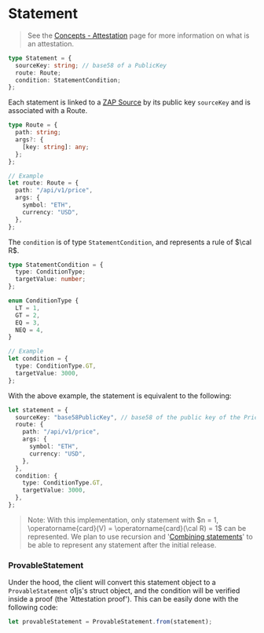 # Statement

> See the [Concepts - Attestation](/concepts/Attestation) page for more information on what is an attestation.

```typescript
type Statement = {
  sourceKey: string; // base58 of a PublicKey
  route: Route;
  condition: StatementCondition;
};
```

Each statement is linked to a [ZAP Source](/concepts/ZAPSource) by its public key `sourceKey` and is associated with a Route.

```typescript
type Route = {
  path: string;
  args?: {
    [key: string]: any;
  };
};

// Example
let route: Route = {
  path: "/api/v1/price",
  args: {
    symbol: "ETH",
    currency: "USD",
  },
};
```

The `condition` is of type `StatementCondition`, and represents a rule of $\cal R$.

```typescript
type StatementCondition = {
  type: ConditionType;
  targetValue: number;
};

enum ConditionType {
  LT = 1,
  GT = 2,
  EQ = 3,
  NEQ = 4,
}

// Example
let condition = {
  type: ConditionType.GT,
  targetValue: 3000,
};
```

With the above example, the statement is equivalent to the following:

```typescript
let statement = {
  sourceKey: "base58PublicKey", // base58 of the public key of the Price Oracle ZAP Source
  route: {
    path: "/api/v1/price",
    args: {
      symbol: "ETH",
      currency: "USD",
    },
  },
  condition: {
    type: ConditionType.GT,
    targetValue: 3000,
  },
};
```

> Note: With this implementation, only statement with $n = 1, \operatorname{card}(V) = \operatorname{card}(\cal R) = 1$ can be represented.
> We plan to use recursion and '[Combining statements](/concepts/Attestation#combining-attestations-and-statements-together-for-modularity-and-scalability)' to be able to represent any statement after the initial release.

### ProvableStatement

Under the hood, the client will convert this statement object to a `ProvableStatement` o1js's struct object, and the condition will be verified inside a proof (the 'Attestation proof').
This can be easily done with the following code:

```typescript
let provableStatement = ProvableStatement.from(statement);
```
